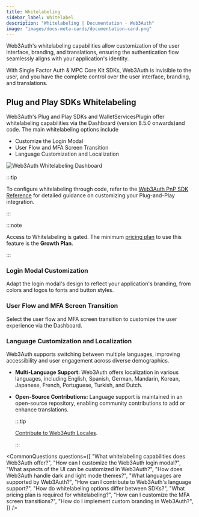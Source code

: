```yaml
---
title: Whitelabeling
sidebar_label: Whitelabel
description: "Whitelabeling | Documentation - Web3Auth"
image: "images/docs-meta-cards/documentation-card.png"
---
```



Web3Auth's whitelabeling capabilities allow customization of the user interface, branding, and
translations, ensuring the authentication flow seamlessly aligns with your application's identity.

With Single Factor Auth & MPC Core Kit SDKs, Web3Auth is invisible to the user, and you have the
complete control over the user interface, branding, and translations.

## Plug and Play SDKs Whitelabeling

Web3Auth's Plug and Play SDKs and WalletServicesPlugin offer whitelabeling capabilities via the
Dashboard (version 8.5.0 onwards)and code. The main whitelabeling options include

- Customize the Login Modal
- User Flow and MFA Screen Transition
- Language Customization and Localization

![Web3Auth Whitelabeling Dashboard](/images/dashboard/branding.gif)

:::tip

To configure whitelabeling through code, refer to the
[Web3Auth PnP SDK Reference](/sdk/web/react/advanced/whitelabel) for detailed guidance on
customizing your Plug-and-Play integration.

:::

:::note

Access to Whitelabeling is gated. The minimum [pricing plan](https://web3auth.io/pricing.html) to
use this feature is the **Growth Plan**.

:::

### Login Modal Customization

Adapt the login modal's design to reflect your application's branding, from colors and logos to
fonts and button styles.

### User Flow and MFA Screen Transition

Select the user flow and MFA screen transition to customize the user experience via the Dashboard.

### Language Customization and Localization

Web3Auth supports switching between multiple languages, improving accessibility and user engagement
across diverse demographics.

- **Multi-Language Support:** Web3Auth offers localization in various languages, including English,
  Spanish, German, Mandarin, Korean, Japanese, French, Portuguese, Turkish, and Dutch.

- **Open-Source Contributions:** Language support is maintained in an open-source repository,
  enabling community contributions to add or enhance translations.

  :::tip

  [Contribute to Web3Auth Locales](https://github.com/Web3Auth/web3auth-locales).

  :::

<CommonQuestions
  questions={[
    "What whitelabeling capabilities does Web3Auth offer?",
    "How can I customize the Web3Auth login modal?",
    "What aspects of the UI can be customized in Web3Auth?",
    "How does Web3Auth handle dark and light mode themes?",
    "What languages are supported by Web3Auth?",
    "How can I contribute to Web3Auth's language support?",
    "How do whitelabeling options differ between SDKs?",
    "What pricing plan is required for whitelabeling?",
    "How can I customize the MFA screen transitions?",
    "How do I implement custom branding in Web3Auth?",
  ]}
/>
